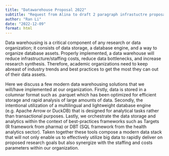 ```yaml
---
title: "Datawarehouse Proposal 2022"
subtitle: "Request from Alina to draft 2 paragraph infrastuctre proposal for grant"
author: "Ran Li"
date: "2022-12-09"
format: html
---
```



Data warehousing is a critical component of any research or data organization; it consists of data storage, a database engine, and a way to organize database assets. Properly implemented, a data warehouse will reduce infrastructure/staffing costs, reduce data bottlenecks, and increase research synthesis. Therefore, academic organizations need to keep abreast of industry trends and best practices to get the most they can out of their data assets.  

Here we discuss a few modern data warehousing solutions that we will/have implemented at our organization. Firstly, data is stored in a columnar format such as .parquet which has been optimized for efficient storage and rapid analysis of large amounts of data. Secondly, the intentional utilization of a multilingual and lightweight database engine (e.g. Apache Arrow or DuckDB) that is designed for analytical tasks rather than transactional purposes. Lastly, we orchestrate the data storage and analytics within the context of best-practices frameworks such as Targets (R framework from pharma) or DBT (SQL framework from the health analytics sector). Taken together these tools compose a modern data stack that will not only enable us to effectively utilize big data to rapidly deliver on proposed research goals but also synergize with the staffing and costs parameters within our organization.
